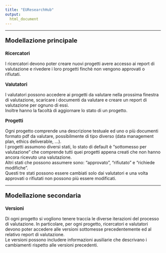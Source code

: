 ```yaml
---
title: "EUResearchHub"
output:
  html_document
---
```


---

<style>
    body{

    }
    .sub-title{
        font-size:20px;
        font-weight: bold;
    }
    .section-title{
        font-size:15px;
        font-weight: bold;
    }
</style>

<p class="sub-title">Modellazione principale</p>

<p class="section-title" >Ricercatori</p>

I ricercatori devono poter creare nuovi progetti avere accesso ai report di valutazione e rivedere i loro progetti finchè non vengono approvati o rifiutati.

<p class="section-title" >Valutatori</p>

I valutatori possono accedere ai progetti da valutare nella prossima finestra di valutazione, scaricare i documenti da valutare e creare un report di valutazione per ognuno di essi.<br>
Inoltre hanno la facoltà di aggiornare lo stato di un progetto.

<p class="section-title" >Progetti</p>

Ogni progetto comprende una descrizione testuale ed uno o più documenti formato pdf da valutare, possibilmente di tipo diverso (data management plan, ethics deliverable, ...).<br>
I progetti assumono diversi stati, lo stato di default è "sottomesso per valutazione" che comprende tutti quei progetti appena creati che non hanno ancora ricevuto una valutazione.<br>
Altri stati che possono assumere sono: "approvato", "rifiutato" e "richiede modifiche".<br>
Questi tre stati possono essere cambiati solo dai valutatori e una volta approvati o rifiutati non possono più essere modificati.

---

<p class="sub-title">Modellazione secondaria</p>

<p class="section-title" >Versioni</p>

Di ogni progetto si vogliono tenere traccia le diverse iterazioni del processo di valutazione. In particolare, per ogni progetto, ricercatori e valutatori devono poter accedere alle versioni sottomesse precedentemente ed al relativo report di valutazione. <br>
Le versioni possono includere informazioni ausiliarie che descrivano i cambiamenti rispetto alle versioni precedenti.
